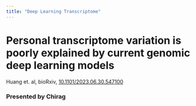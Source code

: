 ```yaml
---
title: "Deep Learning Transcriptome"
---
```


# Personal transcriptome variation is poorly explained by current genomic deep learning models

Huang et. al, bioRxiv, [10.1101/2023.06.30.547100](https://doi.org/10.1101/2023.06.30.547100)

### Presented by Chirag





